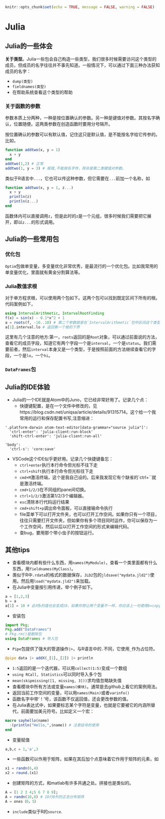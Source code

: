 ```r
knitr::opts_chunk$set(echo = TRUE, message = FALSE, warning = FALSE)
```
# Julia {#Julia}

## Julia的一些体会

**关于类型**。Julia一些包会自己构造一些类型，我们很多时候需要访问这个类型的成员，但成员的名字往往并不事先知道。一般情况下，可以通过下面三种办法获知成员的名字：

- `dump(类型)`
- `fieldnames(类型)`
- 在帮助系统查看这个类型的帮助

### 关于函数的参数

参数本质上分两种，一种是按位置确认的参数。另一种是键值对参数。其按名字确认，位置随便。这两类参数在创造函数时要用分号隔开。

按位置确认的参数可以有默认值，记住这只是默认值，是不能按名字给它传参的。比如，
```julia
function addtwo(x, y = 1)
  x + y
end
addtwo(1,2) # 正常
addtwo(1, y = 3) # 报错,不能按名字传，除非是第二类键值对参数。
```

类似于R语言中`...`，它也可以传这种参数，但它需要在`...`前加一个名称，如
```julia
function addtwo(x, y = 1, z...)
  x + y
  println(z)
  println(z...)
end
```

函数体内可以直接调用`z`，但是此时的`z`是一个元组，很多时候我们需要把它展开，即以`z...`的形式调用。

## Julia的一些常用包
### 优化包

`Optim`包做单变量，多变量优化非常优秀，是最流行的一个优化包。比如我常用的单变量优化，里面就有黄金分割算法等。

### Julia数值求根

对于单方程求根，可以使用两个包如下。这两个包可以找到既定区间下所有的根。代码案例如下，
```julia
using IntervalArithmetic, IntervalRootFinding
f(x) = sin(x) - 0.1*x^2 + 1
a = roots(f, -10..10) # 第二个参数就是在`IntervalArithmetic`包中区间这个类型的表达方式
a[1].interval.lo # 返回第一个根的下界
```

这里有几个注意的地方:第一，`roots`返回的是`Root`对象，可以通过前面说的方法，查看它的成员字段，知道它有两个字段一个是`interval`，一个是`status`。我们需要前者，然后`interval`本身又是一个类型，于是按照前面的方法继续查看它的字段，一个是`lo`，一个`hi`。

### `DataFrames`包

## Julia的IDE体验

- Julia的一个IDE就是Atom中的Juno，它已经非常好用了。记录几个点：
  - 快捷键配置，是在一个文件中修改的，见https://blog.csdn.net/uniqsa/article/details/91315714。这个给一个我常用的运行和保存配置书写,注意缩进：
  
```
'.platform-darwin atom-text-editor[data-grammar="source julia"]':
  'ctrl-enter': 'julia-client:run-block'
  'shift-ctrl-enter': 'julia-client:run-all'

'body':
  'ctrl-s': 'core:save'
```

- VSCode这个IDE似乎更好用。记录几个快捷键备忘：
  - `ctrl+enter`执行本行命令但光标不往下走
  - `ctrl+shift`执行本行命令但光标往下走
  - `cmd+M`激活终端，这个是我自己设的。后来我发现它有个缺省的`ctrl+\``就是激活终端。
  - `cmd+1/2/3`在不同组的pane间切换。
  - `ctrl+1/2/3`激活第1/2/3个编辑器。
  - `esc`清除本行代码运行结果
  - `cmd+shift+p`调出命令面板，可以直接输命令执行
  - file菜单下可以打开文件夹，也可以打开工作空间。如果你只有一个项目，往往只需要打开文件夹，但如果你有多个项目同时运作，你可以保存为一个工作空间，然后以后以打开工作空间的形式来编辑代码。
  - 查bug，要用那个带小虫子的按钮运行。


## 其他tips

- 查看模块内都有些什么东西，用`names(MyModule)`，查看一个类里面都有什么东西，用`fieldnames(MyClass)`。
- 类似于R中`.rdata`的格式的数据保存，`JLD2`包的`jldsave("mydata.jld2")`使用。然后用`load("mydata.jld2")`来加载。
- 在Julia中变量按引用传递，举个例子如下。
```julia
a = [1,2,3]
b = a
a[1] = 10 # 此时b的值也会变成10，如果你想让两个变量不一样，你应该上一句使用b=copy(a)
```

- 安装包
```julia
import Pkg;
Pkg.add("DataFrames")
# Pkg.rm()是删除包
using DataFrames # 导入包
```

- `Pipe`包提供了强大的管道操作`|>`，与R语言中的`.`不同，它使用`_`作为占位符。
```julia
@pipe data |> addX(_[1],_[2]) |> println
```
- `1:5`返回的是一个迭代器，可以用`collect(1:5)`变成一个数组
- `using RCall, Statistics`可以同时导入多个包
- `mean(skipmissing([1, missing, 3]))`求均值忽略缺失值
- 查看模块中所有方法或变量`names(模块)`。通常是去github上看它的案例用法。
- 返回当前工作空间的变量，可以用`names(Main)`或者`varinfo()`
- 函数名字中带‘！’号，该函数不仅返回值，还会更改参数的值。
- 在Julia表达式中，如果要标志某个字符是变量，也就是它要被它的内涵所替代，前面要加美元符号。比如定义一个宏：
```julia
macro sayhello(name)
  :(println("Hello,",$name)) # 注意括号的使用
end
```
- 变量赋值
```julia
a,b,c = 1,'a',3 
```
- 一些函数可以作用于矩阵，如果在其后加个点意味着它作用于矩阵的元素，如
```julia
x1 = randn(6,4)
x2 = round.(x1)
```
- 创建矩阵的方式，和matlab有许多共通之处。拼接也是类似的。
```julia
A = [1 2 3 4;5 6 7 8 9];
A = randn(10,8) # 10行8列的正态分布矩阵
A = ones（6，5）
```
- `include`类似于R的`source`.



